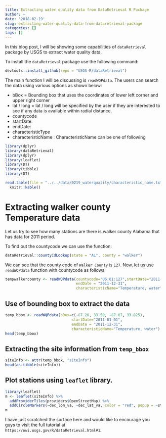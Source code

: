 ```yaml
---
title: Extracting water quality data from DataRetrieval R Package
author: ~
date: '2018-02-19'
slug: extracting-water-quality-data-from-dataretrieval-package
categories: []
tags: []
---
```


In this blog post, I will be showing some capabilities of `dataRetrieval` package
by USGS to extract water quality data.  

To install the `dataRetrieval` package use the following command:

```r
devtools::install_github(repo = "USGS-R/dataRetrieval")
```

The main function I will be discussing is `readWQPdata`. The users can search the data 
using various options as shown below:

* bBox = Bounding box that uses the coordinates of lower left corner and upper right corner
* lat / long = lat / long will be specified by the user if they are interested to 
see if any data is available within radial distance. 
* countycode 
* startDate: 
* endDate: 
* characteristicType
* characteristicName : CharacteristicName can be one of following

```r
library(dplyr)
library(dataRetrieval)
library(dplyr)
library(leaflet)
library(DT)
library(tibble)
library(DT)
```

```r
read.table(file = "../../data/0219_waterquality/characteristic_name.txt",sep = "\n", header = F ) %>%
  knitr::kable()
```


# Extracting walker county Temperature data

Let us try to see how many stations are there is walker county Alabama that has data for 2011 period. 

To find out the countycode we can use the function: 
```r
dataRetrieval::countyCdLookup(state = "AL", county = "walker")
```
We can see that the county code of `Walker County` is `127`. Now, let us use `readWQPdata` function with countycode as follows:

```r

tempwalkercounty <- readWQPdata(countycode="US:01:127",startDate="2011-01-01",
                                endDate = "2011-12-31",
                                characteristicName="Temperature, water")

```


## Use of bounding box to extract the data 

```r
temp_bbox <- readWQPdata(bBox=c(-87.26, 33.59, -87.07, 33.825),
                              startDate="2011-01-01",
                              endDate = "2011-12-31",
                              characteristicName="Temperature, water") 
head(temp_bbox)
```

## Extracting the site information from `temp_bbox`

```r
siteInfo <- attr(temp_bbox, "siteInfo")
head(as.tibble(siteInfo))
```

## Plot stations using `leaflet` library.
```r
library(leaflet)
m <- leaflet(siteInfo) %>% 
  addProviderTiles(providers$OpenStreetMap) %>% 
  addCircleMarkers(~dec_lon_va, ~dec_lat_va, color = "red", popup = ~station_nm)
m 
```

I have just scratched the surface here and would like to encourage you guys to 
visit the full tutorial at `https://owi.usgs.gov/R/dataRetrieval.html#1`.